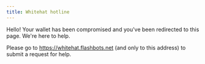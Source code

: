 ```yaml
---
title: Whitehat hotline
---
```


Hello! Your wallet has been compromised and you've been redirected to this page.
We're here to help.

Please go to https://whitehat.flashbots.net (and only to this address) to submit a request for help.

